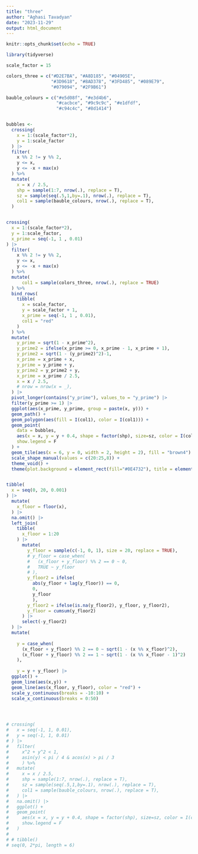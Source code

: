 ```yaml
---
title: "three"
author: "Aghasi Tavadyan"
date: "2023-11-29"
output: html_document
---
```


```r
knitr::opts_chunk$set(echo = TRUE)

library(tidyverse)
```

```r
scale_factor = 15

colors_three = c("#D2E7BA", "#A8D185", "#04905E",
                 "#3D9618", "#8AD378", "#3FD485", "#089E79",
                 "#079094", "#2F9B61")

bauble_colours = c("#e5d08f", "#e3d4b6",
                   "#cacbce", "#9c9c9c", "#e1dfdf",
                   "#c94c4c", "#8d1414")


bubbles <- 
  crossing(
    x = 1:(scale_factor*2),
    y = 1:scale_factor
  ) |> 
  filter(
    x %% 2 != y %% 2,
    y <= x,
    y <= -x + max(x)
  ) %>%
  mutate(
    x = x / 2.5,
    shp = sample(1:7, nrow(.), replace = T),
    sz = sample(seq(.5,1,by=.1), nrow(.), replace = T),
    col1 = sample(bauble_colours, nrow(.), replace = T),
  )


crossing(
  x = 1:(scale_factor*2),
  y = 1:scale_factor,
  x_prime = seq(-1, 1 , 0.01)
) |> 
  filter(
    x %% 2 != y %% 2,
    y <= x,
    y <= -x + max(x)
  ) %>%
  mutate(
      col1 = sample(colors_three, nrow(.), replace = TRUE)
  ) %>% 
  bind_rows(
    tibble(
      x = scale_factor, 
      y = scale_factor + 1,   
      x_prime = seq(-1, 1 , 0.01),
      col1 = "red"
    )
  ) %>% 
  mutate(
    y_prime = sqrt(1 - x_prime^2),
    y_prime2 = ifelse(x_prime >= 0, x_prime - 1, x_prime + 1),
    y_prime2 = sqrt(1 - (y_prime2)^2)-1,
    x_prime = x_prime + x,
    y_prime = y_prime + y,
    y_prime2 = y_prime2 + y,
    x_prime = x_prime / 2.5,
    x = x / 2.5,
    # nrow = nrow(x = _),
  ) |> 
  pivot_longer(contains("y_prime"), values_to = "y_prime") |> 
  filter(y_prime >= 1) |> 
  ggplot(aes(x_prime, y_prime, group = paste(x, y))) +
  geom_path() +
  geom_polygon(aes(fill = I(col1), color = I(col1))) +
  geom_point(
    data = bubbles, 
    aes(x = x, y = y + 0.4, shape = factor(shp), size=sz, color = I(col1)), 
    show.legend = F
  ) +
  geom_tile(aes(x = 6, y = 0, width = 2, height = 2), fill = "brown4") +
  scale_shape_manual(values = c(20:25,8)) +
  theme_void() + 
  theme(plot.background = element_rect(fill="#0E4732"), title = element_text(colour="white")) 


tibble(
  x = seq(0, 20, 0.001)
) |> 
  mutate(
    x_floor = floor(x),
  ) |> 
  na.omit() |> 
  left_join(
    tibble(
      x_floor = 1:20
    ) |>
      mutate(
        y_floor = sample(c(-1, 0, 1), size = 20, replace = TRUE),
        # y_floor = case_when(
        #   (x_floor + y_floor) %% 2 == 0 ~ 0,
        #   TRUE ~ y_floor
        # ),
        y_floor2 = ifelse(
          abs(y_floor + lag(y_floor)) == 0,
          0,
          y_floor
          ),
        y_floor2 = ifelse(is.na(y_floor2), y_floor, y_floor2),
        y_floor = cumsum(y_floor2)
      ) |> 
      select(-y_floor2)
  ) |> 
  mutate(
    
    y = case_when(
      (x_floor + y_floor) %% 2 == 0 ~ sqrt(1 - (x %% x_floor)^2),
      (x_floor + y_floor) %% 2 == 1 ~ sqrt(1 - (x %% x_floor - 1)^2)
    ),
    
    y = y + y_floor) |> 
  ggplot() +
  geom_line(aes(x,y)) +
  geom_line(aes(x_floor, y_floor), color = "red") +
  scale_y_continuous(breaks = -10:10) +
  scale_x_continuous(breaks = 0:50)




# crossing(
#   x = seq(-1, 1, 0.01),
#   y = seq(-1, 1, 0.01)
# ) |> 
#   filter(
#     x^2 + y^2 < 1,
#     asin(y) < pi / 4 & acos(x) > pi / 3
#     ) %>%
#   mutate(
#     x = x / 2.5,
#     shp = sample(1:7, nrow(.), replace = T),
#     sz = sample(seq(.5,1,by=.1), nrow(.), replace = T),
#     col1 = sample(bauble_colours, nrow(.), replace = T),
#   ) |> 
#   na.omit() |> 
#   ggplot() +
#   geom_point(
#     aes(x = x, y = y + 0.4, shape = factor(shp), size=sz, color = I(col1)), 
#     show.legend = F
#   )
# 
# # tibble()
# seq(0, 2*pi, length = 6)


```

